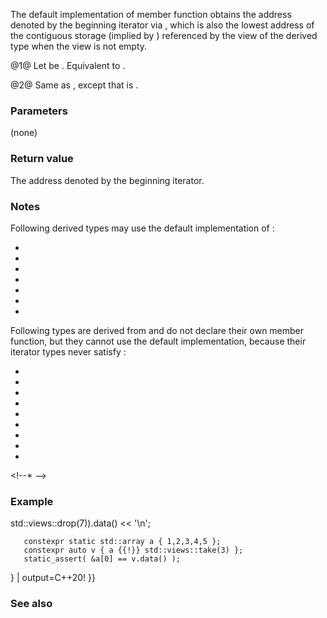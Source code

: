 {{cpp/ranges/view_interface/title|data}}
{{cpp/ranges/view_interface/navbar}}
{{dcl begin}}
{{dcl | num=1 | since=c++20 | 1=
constexpr auto data()
    requires std::contiguous_iterator&lt;ranges::iterator_t&lt;D&gt;&gt;;
}}
{{dcl | num=2 | since=c++20 | 1=
constexpr auto data() const
    requires ranges::range&lt;const D&gt; &amp;&amp; 
        std::contiguous_iterator&lt;ranges::iterator_t&lt;const D&gt;&gt;;
}}
{{dcl end}}

The default implementation of {{tt|data()}} member function obtains the address denoted by the beginning iterator via {{lc|std::to_address}}, which is also the lowest address of the contiguous storage (implied by {{lconcept|contiguous_iterator}}) referenced by the view of the derived type when the view is not empty.

@1@ Let {{tt|derived}} be {{c|static_cast&lt;D&amp;&gt;(*this)}}. Equivalent to {{c|return std::to_address(ranges::begin(derived));}}.

@2@ Same as {{v|1}}, except that {{tt|derived}} is {{c|static_cast&lt;const D&amp;&gt;(*this)}}.

===Parameters===
(none)

===Return value===
The address denoted by the beginning iterator.

===Notes===
Following derived types may use the default implementation of {{tt|data()}}:
* {{lc|     ranges::common_view|std::ranges::common_view}}
* {{lc|std::ranges::drop_view}}
* {{lc|std::ranges::drop_while_view}}
* {{lc|std::ranges::ref_view}}
* {{lc|std::ranges::subrange}}
* {{lc|std::ranges::take_view}}
* {{lc|std::ranges::take_while_view}}

Following types are derived from {{lc|ranges::view_interface|std::ranges::view_interface}} and do not declare their own {{tt|data()}} member function, but they cannot use the default implementation, because their iterator types never satisfy {{lconcept|contiguous_iterator}}:
* {{lc|ranges::basic_istream_view|std::ranges::basic_istream_view}}
* {{lc|     ranges::elements_view|std::ranges::elements_view}}
* {{lc|std::ranges::filter_view}}
* {{lc|std::ranges::iota_view}}
* {{lc|     ranges::join_view|std::ranges::join_view}}
* {{lc|     ranges::lazy_split_view|std::ranges::lazy_split_view}}
* {{lc|std::ranges::reverse_view}}
* {{lc|     ranges::split_view|std::ranges::split_view}}
* {{lc|std::ranges::transform_view}}
&lt;!--* {{lc|std::ranges::zip_view}}--&gt;

===Example===
{{example|code=
#include &lt;array&gt;
#include &lt;iostream&gt;
#include &lt;ranges&gt;
#include &lt;string_view&gt;

int main() {
    constexpr std::string_view str { "Hello, C++20!" };
    std::cout &lt;&lt; (str {{!}} std::views::drop(7)).data() &lt;&lt; '\n';
    constexpr static std::array a { 1,2,3,4,5 };
    constexpr auto v { a {{!}} std::views::take(3) };
    static_assert( &amp;a[0] == v.data() );
}
| output=C++20!
}}

===See also===
{{dsc begin}}
{{dsc inc | cpp/iterator/dsc data}}
{{dsc inc | cpp/ranges/dsc data}}
{{dsc inc | cpp/ranges/dsc cdata}}
{{dsc inc | cpp/memory/dsc to_address}}
{{dsc end}}

{{langlinks|es|ja|ru|zh}}